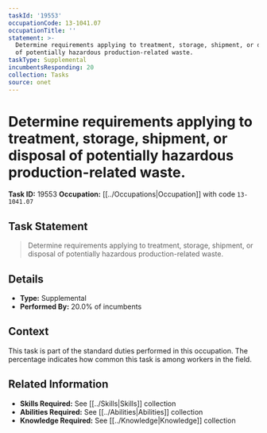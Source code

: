 ```yaml
---
taskId: '19553'
occupationCode: 13-1041.07
occupationTitle: ''
statement: >-
  Determine requirements applying to treatment, storage, shipment, or disposal
  of potentially hazardous production-related waste.
taskType: Supplemental
incumbentsResponding: 20
collection: Tasks
source: onet
---
```

# Determine requirements applying to treatment, storage, shipment, or disposal of potentially hazardous production-related waste.

**Task ID:** 19553
**Occupation:** [[../Occupations|Occupation]] with code `13-1041.07`

## Task Statement

> Determine requirements applying to treatment, storage, shipment, or disposal of potentially hazardous production-related waste.

## Details

- **Type:** Supplemental
- **Performed By:** 20.0% of incumbents

## Context

This task is part of the standard duties performed in this occupation. The percentage indicates how common this task is among workers in the field.

## Related Information

- **Skills Required:** See [[../Skills|Skills]] collection
- **Abilities Required:** See [[../Abilities|Abilities]] collection
- **Knowledge Required:** See [[../Knowledge|Knowledge]] collection

